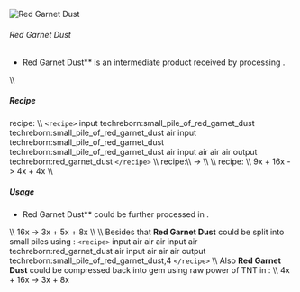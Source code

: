 ![Red Garnet Dust](/mods/techreborn/red_garnet_dust.png)

###### Red Garnet Dust

- Red Garnet Dust** is an intermediate product received by
        processing
        <Mcitem id="techreborn:red_garnet"/>.

\\\\

##### Recipe

<Mcitem id="minecraft:crafting_table"/> recipe: \\\\
`<recipe>` input techreborn:small_pile_of_red_garnet_dust
techreborn:small_pile_of_red_garnet_dust air input
techreborn:small_pile_of_red_garnet_dust
techreborn:small_pile_of_red_garnet_dust air input air air air output
techreborn:red_garnet_dust `</recipe>` \\\\
<Mcitem id="techreborn:grinder"/> recipe:\\\\
<Mcitem id="techreborn:red_garnet"/> -\>
<Mcitem id="techreborn:red_garnet_dust"/> \\\\ \\\\
<Mcitem id="techreborn:implosion_compressor"/>
recipe: \\\\
9x<Mcitem id="minecraft:block_of_redstone"/> +
16x<Mcitem id="minecraft:TNT"/> -\>
4x<Mcitem id="techreborn:red_garnet_dust"/> +
4x<Mcitem id="techreborn:dark_ashes"/> \\\\

##### Usage

- Red Garnet Dust** could be further processed in
        <Mcitem id="techreborn:industrial_centrifuge"/>.

\\\\ 16x<Mcitem id="techreborn:red_garnet_dust"/>
-\> 3x<Mcitem id="techreborn:pyrope_dust"/> +
5x<Mcitem id="techreborn:almandine_dust"/> +
8x<Mcitem id="techreborn:spessartine_dust"/> \\\\
\\\\ Besides that **Red Garnet Dust** could be split into small
piles using <Mcitem id="minecraft:crafting_table"/>:
`<recipe>` input air air air input air techreborn:red_garnet_dust
air input air air air output techreborn:small_pile_of_red_garnet_dust,4
`</recipe>` \\\\ Also **Red Garnet Dust** could be compressed
back into gem using raw power of TNT in
<Mcitem id="techreborn:implosion_compressor"/>: \\\\
4x<Mcitem id="techreborn:red_garnet_dust"/> +
16x<Mcitem id="minecraft:TNT"/> -\>
3x<Mcitem id="techreborn:red_garnet"/> +
8x<Mcitem id="techreborn:dark_ashes"/>
